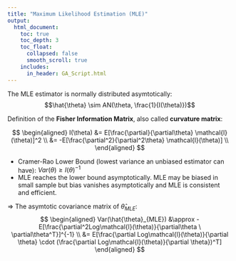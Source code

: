 ```yaml
---
title: "Maximum Likelihood Estimation (MLE)"
output:
  html_document:
    toc: true
    toc_depth: 3
    toc_float:
      collapsed: false
      smooth_scroll: true
    includes:
      in_header: GA_Script.html
---
```

The MLE estimator is normally distributed asymtotically: 
$$\hat{\theta} \sim AN(\theta, \frac{1}{I(\theta)})$$

Definition of the **Fisher Information Matrix**, also called **curvature matrix**:

$$
\begin{aligned}
I(\theta) &= E[\frac{\partial}{\partial\theta} \mathcal{l}(\theta)]^2 \\
&= -E[\frac{\partial^2}{\partial^2\theta} \mathcal{l}(\theta)] \\
\end{aligned}
$$



* Cramer-Rao Lower Bound (lowest variance an unbiased estimator can have):
  $Var(\theta) \geq I(\theta)^{-1}$
* MLE reaches the lower bound asymptotically. MLE may be biased in small sample but bias vanishes asymptotically and MLE is consistent and efficient.

$\Rightarrow$ The asymtotic covariance matrix of $\hat{\theta}_{MLE}$:  
$$
\begin{aligned}
Var(\hat{\theta}_{MLE}) &\approx -E[\frac{\partial^2Log\mathcal{l}(\theta)}{\partial\theta \ \partial\theta^T}]^{-1} \\
&= E[\frac{\partial Log\mathcal{l}(\theta)}{\partial \theta} \cdot (\frac{\partial Log\mathcal{l}(\theta)}{\partial \theta})^T]
\end{aligned}
$$






